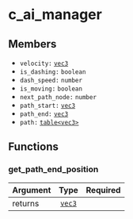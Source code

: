 # c_ai_manager

## Members

- `velocity:` [`vec3`](/structs/math/vec3)
- `is_dashing:` `boolean`
- `dash_speed:` `number`
- `is_moving:` `boolean`
- `next_path_node:` `number`
- `path_start:` [`vec3`](/structs/math/vec3)
- `path_end:` [`vec3`](/structs/math/vec3)
- `path:` [`table<vec3>`](/structs/math/vec3)

## Functions

### get_path_end_position

| Argument |             Type              | Required |
| :------- | :---------------------------: | -------: |
| returns  | [`vec3`](/structst/math/vec3) |          |
